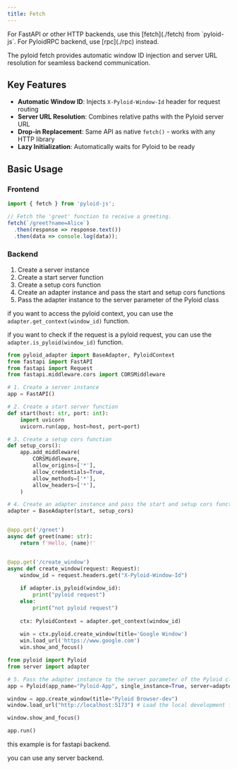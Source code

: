```yaml
---
title: Fetch
---
```


<Callout type='info'>
  For <span className='text-primary'>FastAPI or other HTTP backends</span>, use
  this [fetch](./fetch) from `pyloid-js`.
</Callout>

<Callout type='warning'>
  For <span className='text-primary'>PyloidRPC backend</span>, use [rpc](./rpc)
  instead.
</Callout>

The pyloid fetch provides automatic window ID injection and server URL resolution for seamless backend communication.

## Key Features

- **Automatic Window ID**: Injects `X-Pyloid-Window-Id` header for request routing
- **Server URL Resolution**: Combines relative paths with the Pyloid server URL
- **Drop-in Replacement**: Same API as native `fetch()` - works with any HTTP library
- **Lazy Initialization**: Automatically waits for Pyloid to be ready

## Basic Usage

### Frontend

```javascript
import { fetch } from 'pyloid-js';

// Fetch the 'greet' function to receive a greeting.
fetch(`/greet?name=Alice`)
  .then(response => response.text())
  .then(data => console.log(data));
```

### Backend

1. Create a server instance
2. Create a start server function
3. Create a setup cors function
4. Create an adapter instance and pass the start and setup cors functions
5. Pass the adapter instance to the server parameter of the Pyloid class

if you want to access the pyloid context, you can use the `adapter.get_context(window_id)` function.

if you want to check if the request is a pyloid request, you can use the `adapter.is_pyloid(window_id)` function.

```python tab="src-pyloid/server.py"
from pyloid_adapter import BaseAdapter, PyloidContext
from fastapi import FastAPI
from fastapi import Request
from fastapi.middleware.cors import CORSMiddleware

# 1. Create a server instance
app = FastAPI()

# 2. Create a start server function
def start(host: str, port: int):
	import uvicorn
	uvicorn.run(app, host=host, port=port)

# 3. Create a setup cors function
def setup_cors():
	app.add_middleware(
		CORSMiddleware,
		allow_origins=['*'],
		allow_credentials=True,
		allow_methods=['*'],
		allow_headers=['*'],
	)

# 4. Create an adapter instance and pass the start and setup cors functions
adapter = BaseAdapter(start, setup_cors)


@app.get('/greet')
async def greet(name: str):
	return f'Hello, {name}!'


@app.get('/create_window')
async def create_window(request: Request):
	window_id = request.headers.get("X-Pyloid-Window-Id")
 
	if adapter.is_pyloid(window_id):
		print("pyloid request")
	else:
		print("not pyloid request")
  
	ctx: PyloidContext = adapter.get_context(window_id) 
 
	win = ctx.pyloid.create_window(title='Google Window')
	win.load_url('https://www.google.com')
	win.show_and_focus()

```

```python tab="src-pyloid/main.py"
from pyloid import Pyloid
from server import adapter

# 5. Pass the adapter instance to the server parameter of the Pyloid class
app = Pyloid(app_name="Pyloid-App", single_instance=True, server=adapter)

window = app.create_window(title="Pyloid Browser-dev")
window.load_url("http://localhost:5173") # Load the local development frontend url

window.show_and_focus()

app.run()
```

this example is for fastapi backend.

you can use any server backend.